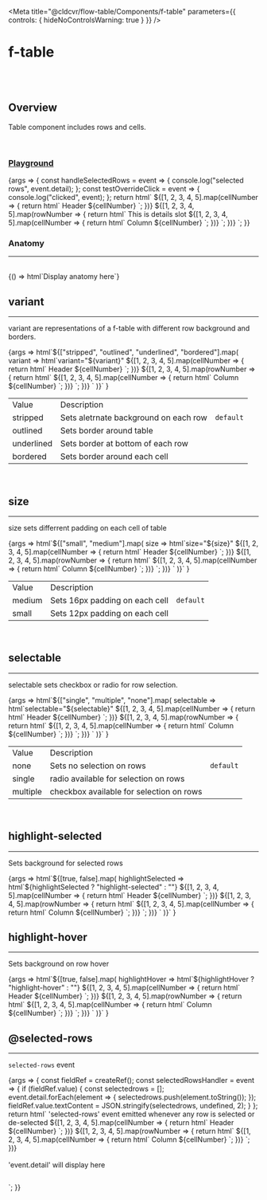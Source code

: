 
<Meta
	title="@cldcvr/flow-table/Components/f-table"
	parameters={{
		controls: { hideNoControlsWarning: true }
	}}
/>

# f-table

<br />
<br />

## Overview

<f-divider></f-divider>

Table component includes rows and cells.

<br />

### [Playground](/story/components-f-table--playground)

<Canvas>
	<Story
		name="Playground"
		argTypes={{
			variant: {
				control: "select",
				options: ["stripped", "outlined", "underlined", "bordered"]
			},
			size: {
				control: "select",
				options: ["medium", "small"]
			},
			selectable: {
				control: "select",
				options: ["single", "multiple", "none"]
			},
			["highlight-selected"]: {
				control: { type: "boolean" }
			},
			["highlight-hover"]: {
				control: { type: "boolean" }
			}
		}}
		args={{
			variant: "stripped",
			size: "medium",
			selectable: "none",
			["highlight-selected"]: true,
			["highlight-hover"]: true
		}}
	>
		{args => {
			const handleSelectedRows = event => {
				console.log("selected rows", event.detail);
			};
			const testOverrideClick = event => {
				console.log("clicked", event);
			};
			return html`
				<f-button style="display:none" label="download" @click=${downloadFile}></f-button>
				<f-div state="default" id="reportTemplate">
					<f-table
						.highlightSelected=${args["highlight-selected"]}
						.highlightHover=${args["highlight-hover"]}
						.selectable=${args.selectable}
						.variant=${args.variant}
						.size=${args.size}
						@selected-rows=${handleSelectedRows}
					>
						<f-trow slot="header">
							${[1, 2, 3, 4, 5].map(cellNumber => {
								return html`<f-tcell @click=${testOverrideClick}> Header ${cellNumber} </f-tcell>`;
							})}
						</f-trow>
						${[1, 2, 3, 4, 5].map(rowNumber => {
							return html`<f-trow>
								<f-div padding="large" slot="details">
									<f-text variant="heading" size="x-large">This is details slot</f-text>
								</f-div>
								${[1, 2, 3, 4, 5].map(cellNumber => {
									return html`<f-tcell>
										<f-text> Column ${cellNumber} </f-text>
									</f-tcell>`;
								})}
							</f-trow>`;
						})}
					</f-table>
				</f-div>
			`;
		}}
	</Story>
</Canvas>

<br />

### Anatomy

<hr />

<br />

<Story name="Anatomy">
	{() => html`<f-div align="middle-center" padding="large">Display anatomy here</f-div>`}
</Story>

<br />

## variant

<hr />

variant are representations of a f-table with different row background and borders.

<Canvas>
	<Story name="variant">
		{args =>
			html`<f-div direction="column" state="subtle" padding="small" gap="large"
				>${["stripped", "outlined", "underlined", "bordered"].map(
					variant => html`<f-text>variant="${variant}"</f-text
						><f-table .variant=${variant}>
							<f-trow slot="header">
								${[1, 2, 3, 4, 5].map(cellNumber => {
									return html`<f-tcell> Header ${cellNumber} </f-tcell>`;
								})}
							</f-trow>
							${[1, 2, 3, 4, 5].map(rowNumber => {
								return html`<f-trow>
									${[1, 2, 3, 4, 5].map(cellNumber => {
										return html`<f-tcell>
											<f-text> Column ${cellNumber} </f-text>
										</f-tcell>`;
									})}
								</f-trow>`;
							})} </f-table
						><f-divider></f-divider>`
				)}</f-div
			>`
		}
	</Story>
</Canvas>

<table class="custom-table">
	<tbody>
		<tr>
			<td>Value</td>
			<td>Description</td>
			<td></td>
		</tr>
		<tr>
			<td>stripped</td>
			<td>Sets aletrnate background on each row</td>
			<td>
				<code>default</code>
			</td>
		</tr>
		<tr>
			<td>outlined</td>
			<td>Sets border around table</td>
			<td></td>
		</tr>
		<tr>
			<td>underlined</td>
			<td>Sets border at bottom of each row</td>
			<td></td>
		</tr>
		<tr>
			<td>bordered</td>
			<td>Sets border around each cell</td>
			<td></td>
		</tr>
	</tbody>
</table>

<br />

## size

<hr />

size sets differrent padding on each cell of table

<Canvas>
	<Story name="size">
		{args =>
			html`<f-div direction="column" state="subtle" padding="small" gap="large"
				>${["small", "medium"].map(
					size => html`<f-text>size="${size}"</f-text
						><f-table .size=${size}>
							<f-trow slot="header">
								${[1, 2, 3, 4, 5].map(cellNumber => {
									return html`<f-tcell> Header ${cellNumber} </f-tcell>`;
								})}
							</f-trow>
							${[1, 2, 3, 4, 5].map(rowNumber => {
								return html`<f-trow>
									${[1, 2, 3, 4, 5].map(cellNumber => {
										return html`<f-tcell>
											<f-text> Column ${cellNumber} </f-text>
										</f-tcell>`;
									})}
								</f-trow>`;
							})} </f-table
						><f-divider></f-divider>`
				)}</f-div
			>`
		}
	</Story>
</Canvas>

<table class="custom-table">
	<tbody>
		<tr>
			<td>Value</td>
			<td>Description</td>
			<td></td>
		</tr>
		<tr>
			<td>medium</td>
			<td>Sets 16px padding on each cell</td>
			<td>
				<code>default</code>
			</td>
		</tr>
		<tr>
			<td>small</td>
			<td>Sets 12px padding on each cell</td>
			<td></td>
		</tr>
	</tbody>
</table>

<br />

## selectable

<hr />

selectable sets checkbox or radio for row selection.

<Canvas>
	<Story name="selectable">
		{args =>
			html`<f-div direction="column" state="subtle" padding="small" gap="large"
				>${["single", "multiple", "none"].map(
					selectable => html`<f-text>selectable="${selectable}"</f-text
						><f-table .selectable=${selectable}>
							<f-trow slot="header">
								${[1, 2, 3, 4, 5].map(cellNumber => {
									return html`<f-tcell> Header ${cellNumber} </f-tcell>`;
								})}
							</f-trow>
							${[1, 2, 3, 4, 5].map(rowNumber => {
								return html`<f-trow>
									${[1, 2, 3, 4, 5].map(cellNumber => {
										return html`<f-tcell>
											<f-text> Column ${cellNumber} </f-text>
										</f-tcell>`;
									})}
								</f-trow>`;
							})} </f-table
						><f-divider></f-divider>`
				)}</f-div
			>`
		}
	</Story>
</Canvas>

<table class="custom-table">
	<tbody>
		<tr>
			<td>Value</td>
			<td>Description</td>
			<td></td>
		</tr>
		<tr>
			<td>none</td>
			<td>Sets no selection on rows</td>
			<td>
				<code>default</code>
			</td>
		</tr>
		<tr>
			<td>single</td>
			<td>radio available for selection on rows</td>
			<td></td>
		</tr>
		<tr>
			<td>multiple</td>
			<td>checkbox available for selection on rows</td>
			<td></td>
		</tr>
	</tbody>
</table>

<br />

## highlight-selected

<hr />

Sets background for selected rows

<Canvas>
	<Story name="highlight-selected">
		{args =>
			html`<f-div direction="column" state="subtle" padding="small" gap="large"
				>${[true, false].map(
					highlightSelected => html`<f-text>${highlightSelected ? "highlight-selected" : ""}</f-text
						><f-table .highlightSelected=${highlightSelected} selectable="multiple">
							<f-trow slot="header">
								${[1, 2, 3, 4, 5].map(cellNumber => {
									return html`<f-tcell> Header ${cellNumber} </f-tcell>`;
								})}
							</f-trow>
							${[1, 2, 3, 4, 5].map(rowNumber => {
								return html`<f-trow .selected=${rowNumber === 3}>
									${[1, 2, 3, 4, 5].map(cellNumber => {
										return html`<f-tcell>
											<f-text> Column ${cellNumber} </f-text>
										</f-tcell>`;
									})}
								</f-trow>`;
							})} </f-table
						><f-divider></f-divider>`
				)}</f-div
			>`
		}
	</Story>
</Canvas>

<br />

## highlight-hover

<hr />

Sets background on row hover

<Canvas>
	<Story name="highlight-hover">
		{args =>
			html`<f-div direction="column" state="subtle" padding="small" gap="large"
				>${[true, false].map(
					highlightHover => html`<f-text>${highlightHover ? "highlight-hover" : ""}</f-text
						><f-table .highlightHover=${highlightHover}>
							<f-trow slot="header">
								${[1, 2, 3, 4, 5].map(cellNumber => {
									return html`<f-tcell> Header ${cellNumber} </f-tcell>`;
								})}
							</f-trow>
							${[1, 2, 3, 4, 5].map(rowNumber => {
								return html`<f-trow>
									${[1, 2, 3, 4, 5].map(cellNumber => {
										return html`<f-tcell>
											<f-text> Column ${cellNumber} </f-text>
										</f-tcell>`;
									})}
								</f-trow>`;
							})} </f-table
						><f-divider></f-divider>`
				)}</f-div
			>`
		}
	</Story>
</Canvas>

<br />

## @selected-rows

<hr />

`selected-rows` event

<Canvas>
	<Story name="@selected-rows">
		{args => {
			const fieldRef = createRef();
			const selectedRowsHandler = event => {
				if (fieldRef.value) {
					const selectedrows = [];
					event.detail.forEach(element => {
						selectedrows.push(element.toString());
					});
					fieldRef.value.textContent = JSON.stringify(selectedrows, undefined, 2);
				}
			};
			return html`<f-div direction="column" state="subtle" padding="small" gap="large">
					<f-text>'selected-rows' event emitted whenever any row is selected or de-selected</f-text>
					<f-table
						.highlightHover=${highlightHover}
						selectable="multiple"
						@selected-rows=${selectedRowsHandler}
					>
						<f-trow slot="header">
							${[1, 2, 3, 4, 5].map(cellNumber => {
								return html`<f-tcell> Header ${cellNumber} </f-tcell>`;
							})}
						</f-trow>
						${[1, 2, 3, 4, 5].map(rowNumber => {
							return html`<f-trow>
								${[1, 2, 3, 4, 5].map(cellNumber => {
									return html`<f-tcell>
										<f-text> Column ${cellNumber} </f-text>
									</f-tcell>`;
								})}
							</f-trow>`;
						})}
					</f-table>
					<f-divider></f-divider>
				</f-div>
				<br />
				<f-divider></f-divider>
				<br />
				<f-text state="secondary">'event.detail' will display here</f-text>
				<pre ${ref(fieldRef)}></pre>`;
		}}
	</Story>
</Canvas>

<br />
